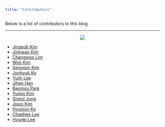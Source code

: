 ```yaml
---
title: "Contributors"
---
```


Below is a list of contributors to this blog.

---

<p style="text-align: center;">
  <a href="https://github.com/zarathucorp/blog/graphs/contributors">
    <img src="https://contrib.rocks/image?repo=zarathucorp/blog&columns=5" />
  </a>
</p>

- [Jinseob Kim](https://github.com/jinseob2kim)
- [Jinhwan Kim](https://github.com/jhk0530)
- [Changwoo Lim](https://github.com/ChangwooLim)
- [Won Kim](https://github.com/kimkimwonwon)
- [Seoyoon Kim](https://github.com/seodaegal)
- [Junhyuk Ko](https://github.com/junhyuk0330)
- [Yujin Lee](https://github.com/lyj7518)
- [Jihee Han](https://github.com/abchococookie)
- [Beomsu Park](https://github.com/qkrqjatn218)
- [Yumin Kim](https://github.com/yumin9-kim)
- [Siyeol Jung](https://github.com/SiyeolJung)
- [Jisoo Kim](https://github.com/estrogenic)
- [Hyunjun Ko](https://github.com/ghj20345)
- [Chaehee Lee](https://github.com/Chaeelee)
- [Hyunki Lee](https://github.com/leevenstar)
